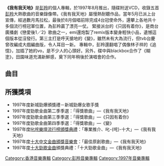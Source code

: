 {{Infobox album <!-- See Wikipedia:WikiProject_Albums -->
| name       = 我有我天地
| type       = 專輯
| artist     = [[彭羚|彭羚]]
| cover      = Cass Phang 我有我天地.jpg
| released   = 1997年8月
| recorded   = 1997年
| length     = 48分2秒
| genre      = 粵語
| label      = [[百代唱片_(香港)|百代唱片]]
| producer   = [[倫永亮|倫永亮]]、彭羚
<!-- 未知參數 | number     = 11 -->
| reviews    = 
| prev_title = [[眼睛濕濕的|眼睛濕濕的]]
| prev_year  = 1997 <!-- 3月 -->
| next_title = [[一千零一晚|一千零一晚]]
| next_year  = 1998 <!-- 3月 -->
| misc       = 
}}
'''《我有我天地》'''是[[彭羚|彭羚]]的個人專輯，於1997年8月推出，隨碟附送VCD，收錄五首[[彭羚|彭羚]]大熱歌曲的音樂錄像帶。《我有我天地》屬慢熱耐聽作品，當年5月已派上台宣傳，經過數月馬拉松，最後於8月個唱前除完成4台冠使命外，還攀上各地共十多個流行榜冠軍位置，為彭羚贏了漂亮一仗。
緊接派台的《只因有着你》，是商台廣播劇《戀愛後1／2》歌曲之一，emi還炮製了remix版本變身輕快小品，遺憾這個版本從沒發行。第三主打是呼天搶地的《變》，雖然未有大為流行，但tvb台慶曾改編成大戲編曲版，令人耳目一新。
專輯中，彭羚還翻唱了偶像林子祥的《追憶》，加插了她的vo，是不少人的心頭好。另外，碟中與blackbox合作了《糊塗》，田園味道充滿新鮮感，奠下同年稍後於演唱會的合作。

== 曲目 ==
{{Tracklist
| collapsed    = 
| font_size    = 

| total_length = 48:02

| all_writing  = 
| all_music    = 
| all_lyrics   = 
| all_arranger = 
| all_producer = [[倫永亮|倫永亮]]、[[彭羚|彭羚]]
| all_except   = 
| extra_column = 

| title1    = 只因有着你
| music1    = [[馮穎琪|馮穎琪]]
| lyrics1   = [[張美賢|張美賢]]
| arranger1 = [[吳慶隆|吳慶隆]]
| note1     = 
| longnote1 = [[港基國際銀行|港基銀行]]信用卡電視廣告主題曲
| length1   = 4:28

| title2    = 我有我天地
| music2    = [[陳輝陽|陳輝陽]]
| lyrics2   = 張美賢
| arranger2 = 陳輝陽、倫永亮
| note2     = 
| longnote2 = 
| length2   = 4:12

| title3    = 變
| music3    = [[林明陽|林明陽]]
| lyrics3   = [[黃偉文|黃偉文]]
| arranger3 = 吳慶隆
| note3     = 
| longnote3 = 
| length3   = 3:29

| title4    = 追憶
| music4    = [[林子祥|林子祥]]
| lyrics4   = [[林振強|林振強]]
| arranger4 = 倫永亮
| note4     = 
| longnote4 = 原唱者為[[林子祥|林子祥]]
| length4   = 4:18

| title5    = 留位置
| music5    = [[Robert_Seng|Robert Seng]]
| lyrics5   = [[周耀輝|周耀輝]]
| arranger5 = Robert Seng
| note5     = 
| longnote5 = 
| length5   = 4:50

| title6    = 讓我們快樂在一起
| music6    = [[Dick_Lee|Dick Lee]]
| lyrics6   = [[林夕|林夕]]
| arranger6 = 倫永亮
| note6     = 
| longnote6 = 
| length6   = 5:02

| title7    = 只因找到你
| music7    = {{le|Diane Warren}}
| lyrics7   = 張美賢
| arranger7 = 倫永亮
| note7     = 
| longnote7 = 電影《[[完全結婚手冊|完全結婚手冊]]》主題曲<br>改編自[[席琳·狄翁|Celine Dion]]的歌曲《Because You Loved Me》
| length7   = 4:34

| title8    = 讓我昇華
| music8    = 倫永亮
| lyrics8   = [[潘源良|潘源良]]
| arranger8 = 倫永亮
| note8     = 
| longnote8 = 
| length8   = 4:05

| title9    = 認真
| music9    = [[林倛玉|林倛玉]]
| lyrics9   = 黃偉文
| arranger9 = 吳慶隆
| note9     = 
| longnote9 = 國語版本為《呵護》
| length9   = 3:57

| title10    = 糊塗
| music10    = [[張佳添|張佳添]]
| lyrics10   = 周耀輝、張佳添
| arranger10 = 張佳添
| note10     = 
| longnote10 = 
| length10   = 4:18

| title11    = 願你也在這裡
| music11    = [[胡家團|胡家團]]
| lyrics11   = 林夕
| arranger11 = 倫永亮
| note11     = 
| longnote11 = 國語版本為《拆穿》
| length11   = 4:44
}}
{{Tracklist
| headline = VCD
| title1 = 我有我天地 KTV
| title2 = 小玩意 KTV
| title3 = 完全因你 KTV
| title4 = 仍然是最愛你 KTV
| title5 = 讓我跟你走 KTV
}}

== 所獲獎項 ==
*1997年度新城勁爆頒獎禮－新城勁爆女歌手獎
*1997年度勁歌金曲第二季季選：「得獎歌曲」—《我有我天地》
*1997年度勁歌金曲第三季季選：「得獎歌曲」—《只因有着你》
*1997年度勁歌金曲第四季季選：「得獎歌曲」—《變》
*1997年度[[叱咤樂壇流行榜頒獎典禮|叱咤樂壇流行榜頒獎典禮]]：「專業推介、叱-{咤}-十大」—《我有我天地》
*1997年度[[十大中文金曲頒獎音樂會|十大中文金曲頒獎音樂會]]：「最佳原創歌曲」—《我有我天地》
*1997年度[[十大勁歌金曲|十大勁歌金曲]]頒獎典禮：「十大勁歌金曲」—《我有我天地》

{{彭羚}}

[[Category:香港音樂專輯|Category:香港音樂專輯]]
[[Category:彭羚音樂專輯|Category:彭羚音樂專輯]]
[[Category:1997年音樂專輯|Category:1997年音樂專輯]]